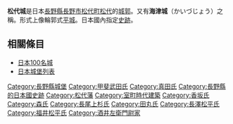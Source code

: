 {{日本城郭概要表|
name = 松代城|
hiragana = まつしろじょう|
pref = 長野縣|
ar_called = 海津城、貝津城、長野城|
struct = 輪郭式平城|
tower_struct = ''不明''|
builders = 武田信玄|
build_y = 1560年|
revamp = 田丸直昌、森忠政|
rulers = 武田氏、森氏、真田氏|
reject_y = 1873年|
remains = 石垣、土壘、堀
|cultural asset = 國家史跡
|rebuilding things = 太鼓門、堀、石垣、土壘等等
|location = {{Coord|36|33|57.99|N|138|11|45.62|E|scale:6000}}|
}}

'''松代城'''是日本[[長野縣|長野縣]][[長野市|長野市]][[松代町松代|松代町松代]]的[[城郭|城郭]]。又有'''海津城'''（かいづじょう）之稱。形式上像輪郭式[[平城_(城郭分類)|平城]]。日本國內指定[[史跡|史跡]]。


== 相關條目 ==
*[[日本100名城|日本100名城]]
*[[日本城堡列表|日本城堡列表]]
{{日本100名城}}

[[Category:長野縣城堡|Category:長野縣城堡]]
[[Category:甲斐武田氏|Category:甲斐武田氏]]
[[Category:真田氏|Category:真田氏]]
[[Category:長野縣的日本國史跡|Category:長野縣的日本國史跡]]
[[Category:松代藩|Category:松代藩]]
[[Category:室町時代建築|Category:室町時代建築]]
[[Category:香坂氏|Category:香坂氏]]
[[Category:森氏|Category:森氏]]
[[Category:長尾上杉氏|Category:長尾上杉氏]]
[[Category:田丸氏|Category:田丸氏]]
[[Category:長澤松平氏|Category:長澤松平氏]]
[[Category:福井松平氏|Category:福井松平氏]]
[[Category:酒井左衛門尉家|Category:酒井左衛門尉家]]